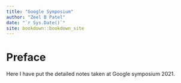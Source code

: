 ```yaml
--- 
title: "Google Symposium"
author: "Zeel B Patel"
date: "`r Sys.Date()`"
site: bookdown::bookdown_site
---
```


# Preface

Here I have put the detailed notes taken at Google symposium 2021.

